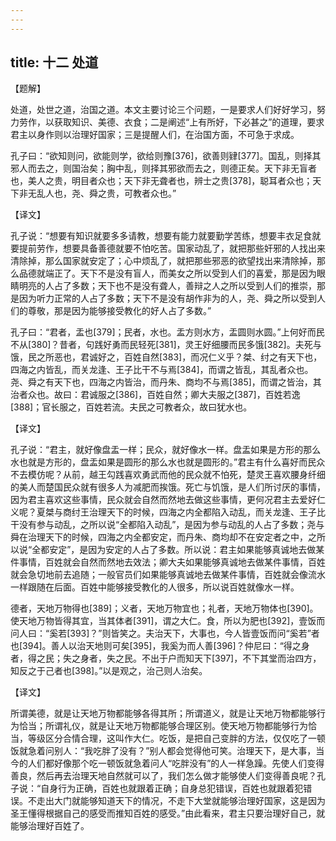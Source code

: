 ```yaml
---
---
---
```

title: 十二 处道
---





【题解】


处道，处世之道，治国之道。本文主要讨论三个问题，一是要求人们好好学习，努力劳作，以获取知识、美德、衣食；二是阐述“上有所好，下必甚之”的道理，要求君主以身作则以治理好国家；三是提醒人们，在治国方面，不可急于求成。


孔子曰：“欲知则问，欲能则学，欲给则豫[376]，欲善则肄[377]。国乱，则择其邪人而去之，则国治矣；胸中乱，则择其邪欲而去之，则德正矣。天下非无盲者也，美人之贵，明目者众也；天下非无聋者也，辨士之贵[378]，聪耳者众也；天下非无乱人也，尧、舜之贵，可教者众也。”


【译文】


孔子说：“想要有知识就要多多请教，想要有能力就要勤学苦练，想要丰衣足食就要提前劳作，想要具备善德就要不怕吃苦。国家动乱了，就把那些奸邪的人找出来清除掉，那么国家就安定了；心中烦乱了，就把那些邪恶的欲望找出来清除掉，那么品德就端正了。天下不是没有盲人，而美女之所以受到人们的喜爱，那是因为眼睛明亮的人占了多数；天下也不是没有聋人，善辩之人之所以受到人们的推崇，那是因为听力正常的人占了多数；天下不是没有胡作非为的人，尧、舜之所以受到人们的尊敬，那是因为能够接受教化的好人占了多数。”


孔子曰：“君者，盂也[379]；民者，水也。盂方则水方，盂圆则水圆。”上何好而民不从[380]？昔者，句践好勇而民轻死[381]，灵王好细腰而民多饿[382]。夫死与饿，民之所恶也，君诚好之，百姓自然[383]，而况仁义乎？桀、纣之有天下也，四海之内皆乱，而关龙逢、王子比干不与焉[384]，而谓之皆乱，其乱者众也。尧、舜之有天下也，四海之内皆治，而丹朱、商均不与焉[385]，而谓之皆治，其治者众也。故曰：君诚服之[386]，百姓自然；卿大夫服之[387]，百姓若逸[388]；官长服之，百姓若流。夫民之可教者众，故曰犹水也。


【译文】


孔子说：“君主，就好像盘盂一样；民众，就好像水一样。盘盂如果是方形的那么水也就是方形的，盘盂如果是圆形的那么水也就是圆形的。”君主有什么喜好而民众不去模仿呢？从前，越王勾践喜欢勇武而他的民众就不怕死，楚灵王喜欢腰身纤细的美人而楚国民众就有很多人为减肥而挨饿。死亡与饥饿，是人们所讨厌的事情，因为君主喜欢这些事情，民众就会自然而然地去做这些事情，更何况君主去爱好仁义呢？夏桀与商纣王治理天下的时候，四海之内全都陷入动乱，而关龙逢、王子比干没有参与动乱，之所以说“全都陷入动乱”，是因为参与动乱的人占了多数；尧与舜在治理天下的时候，四海之内全都安定，而丹朱、商均却不在安定者之中，之所以说“全都安定”，是因为安定的人占了多数。所以说：君主如果能够真诚地去做某件事情，百姓就会自然而然地去效法；卿大夫如果能够真诚地去做某件事情，百姓就会急切地前去追随；一般官员们如果能够真诚地去做某件事情，百姓就会像流水一样跟随在后面。百姓中能够接受教化的人很多，所以说百姓就像水一样。


德者，天地万物得也[389]；义者，天地万物宜也；礼者，天地万物体也[390]。使天地万物皆得其宜，当其体者[391]，谓之大仁。食，所以为肥也[392]，壹饭而问人曰：“奚若[393]？”则皆笑之。夫治天下，大事也，今人皆壹饭而问“奚若”者也[394]。善人以治天地则可矣[395]，我奚为而人善[396]？仲尼曰：“得之身者，得之民；失之身者，失之民。不出于户而知天下[397]，不下其堂而治四方，知反之于己者也[398]。”以是观之，治己则人治矣。


【译文】


所谓美德，就是让天地万物都能够各得其所；所谓道义，就是让天地万物都能够行为恰当；所谓礼仪，就是让天地万物都能够合理区别。使天地万物都能够行为恰当，等级区分合情合理，这叫作大仁。吃饭，是把自己变胖的方法，仅仅吃了一顿饭就急着问别人：“我吃胖了没有？”别人都会觉得他可笑。治理天下，是大事，当今的人们都好像那个吃一顿饭就急着问人“吃胖没有”的人一样急躁。先使人们变得善良，然后再去治理天地自然就可以了，我们怎么做才能够使人们变得善良呢？孔子说：“自身行为正确，百姓也就跟着正确；自身总犯错误，百姓也就跟着犯错误。不走出大门就能够知道天下的情况，不走下大堂就能够治理好国家，这是因为圣王懂得根据自己的感受而推知百姓的感受。”由此看来，君主只要治理好自己，就能够治理好百姓了。